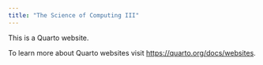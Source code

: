 ```yaml
---
title: "The Science of Computing III"
---
```


This is a Quarto website.

To learn more about Quarto websites visit <https://quarto.org/docs/websites>.
